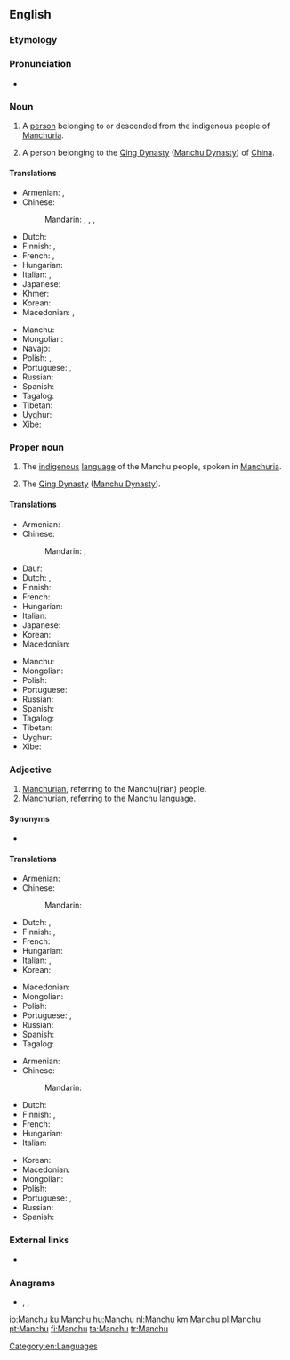 ==English==
{{wikipedia}}

===Etymology===
{{rfe|lang=en}}

===Pronunciation===
* {{IPA|/ˌmænˈtʃuː/|lang=en}}

===Noun===
{{en-noun}}

# A [[person]] belonging to or descended from the indigenous people of [[Manchuria]].
# {{lb|en|obsolete}} A person belonging to the [[Qing Dynasty]] ([[Manchu Dynasty]]) of [[China]].

====Translations====
{{trans-top|person of Manchuria}}
* Armenian: {{t|hy|մանջուր}}, {{t|hy|մանջուրացի}}
* Chinese:
*: Mandarin: {{t|cmn|滿人|sc=Hani}}, {{t+|cmn|满人|tr=Mǎnrén|sc=Hani}}, {{t|cmn|滿洲人|sc=Hani}}, {{t|cmn|满洲人|tr=Mǎnzhōurén|sc=Hani}}
* Dutch: {{t+|nl|Mantsjoe}}
* Finnish: {{t+|fi|mantšu}}, {{t|fi|mantšurialainen}}
* French: {{t+|fr|Mandchou|m}}, {{t+|fr|Mandchoue|f}}
* Hungarian: {{t+|hu|mandzsu}}
* Italian: {{t+|it|manciù}}, {{t+|it|mancese}}
* Japanese: {{t|ja|満洲人|tr=まんしゅうじん, Manshū-jin}}
* Khmer: {{t|km|ម៉ាន់ជូ|sc=Khmr|tr=mancuu}}
* Korean: {{t+|ko|만주인|tr=Manju-in|sc=Hang}}
* Macedonian: {{t|mk|Манџурец|m|tr=Mándžurec|sc=Cyrl}}, {{t|mk|Манџурка|f|tr=Mándžurka|sc=Cyrl}}
{{trans-mid}}
* Manchu: {{t|mnc|ᠮᠠᠨᠵᡠ|tr=manju}}
* Mongolian: {{t|mn|манж хүн|sc=Cyrl}}
* Navajo: {{t|nv|Manchoo dineʼé}}
* Polish: {{t|pl|Mandżur|m}}, {{t|pl|Mandżurka|f}}
* Portuguese: {{t+|pt|manchu|m|f}}, {{t|pt|manchuriano|m}}
* Russian: {{t+|ru|маньчжу́р|m}}
* Spanish: {{t+|es|manchú|m}}
* Tagalog: {{t|tl|Mantsu}}
* Tibetan: {{t-needed|bo}}
* Uyghur: {{t-needed|ug}}
* Xibe: {{t-needed|sjo}}
{{trans-bottom}}

===Proper noun===
{{en-proper noun}}

# The [[indigenous]] [[language]] of the Manchu people, spoken in [[Manchuria]].
# {{lb|en|obsolete}} The [[Qing Dynasty]] ([[Manchu Dynasty]]).

====Translations====
{{trans-top|language}}
* Armenian: {{t+|hy|մանջուրերեն}}
* Chinese:
*: Mandarin: {{t|cmn|滿語|sc=Hani}}, {{t+|cmn|满语|tr=Mǎnyǔ|sc=Hani}}
* Daur: {{t|dta|манж хэль|tr=manž helʹ}}
* Dutch: {{t+|nl|Mantsjoe}}, {{t|nl|Mantsjoerijs}}
* Finnish: {{t+|fi|mantšu}}
* French: {{t+|fr|mandchou|m}}
* Hungarian: {{t+|hu|mandzsu}}
* Italian: {{t+|it|mancese|m}}
* Japanese: {{t+|ja|満洲語|tr=まんしゅうご, Manshū-go}}
* Korean: {{t+|ko|만주어|tr=manjueo|sc=Kore}}
* Macedonian: {{t|mk|манџурски|m|tr=mándžurski|sc=Cyrl}}
{{trans-mid}}
* Manchu: {{t|mnc|ᠮᠠᠨᠵᡠ ᡤᡳᠰᡠᠨ|tr=manju gisun|sc=Mong}}
* Mongolian: {{t-needed|mn}}
* Polish: {{t+|pl|mandżurski|m}}
* Portuguese: {{t+|pt|manchu|m}}
* Russian: {{t+|ru|маньчжу́рский}}
* Spanish: {{t+|es|manchú|m}}
* Tagalog: {{t|tl|Mantsu}}
* Tibetan: {{t-needed|bo}}
* Uyghur: {{t-needed|ug}}
* Xibe: {{t-needed|sjo}}
{{trans-bottom}}

===Adjective===
{{en-adj|-}}

# [[Manchurian]], referring to the Manchu(rian) people.
# [[Manchurian]], referring to the Manchu language.

====Synonyms====
* {{l|en|Manchurian}}

====Translations====
{{trans-top|Manchurian, referring to the Manchu(rian) people}}
* Armenian: {{t+|hy|մանջուրական}}
* Chinese:
*: Mandarin: {{t-needed|cmn}}
* Dutch: {{t-check|nl|Mantjoe-}}, {{t-check|nl|Mantsjoerijns}}
* Finnish: {{t+|fi|mantšu}}, {{t|fi|mantšurialainen}}
* French: {{t+|fr|mandchou}}
* Hungarian: {{t+|hu|mandzsu}}
* Italian: {{t+|it|mancese}}, {{t|it|manciuriano}}
* Korean: {{t-needed|ko}}
{{trans-mid}}
* Macedonian: {{t|mk|манџурски|m|tr=mándžurski|sc=Cyrl}}
* Mongolian: {{t-needed|mn}}
* Polish: {{t+|pl|mandżurski|m}}
* Portuguese: {{t+|pt|manchu|m|f}}, {{t|pt|manchuriano|m}}
* Russian: {{t+|ru|маньчжу́рский}}
* Spanish: {{t+|es|manchú}}
* Tagalog: {{t|tl|Mantsu}}
{{trans-bottom}}

{{trans-top|Manchurian, referring to the Manchu language}}
* Armenian: {{t+|hy|մանջուրերեն}}
* Chinese:
*: Mandarin: {{t-needed|cmn}}
* Dutch: {{t-check|nl|Mantjoe-}}
* Finnish: {{t+|fi|mantšu}}, {{t|fi|mantšurialainen}}
* French: {{t+|fr|mandchou}}
* Hungarian: {{t+|hu|mandzsu}}
* Italian: {{t+|it|mancese}}
{{trans-mid}}
* Korean: {{t-needed|ko}}
* Macedonian: {{t|mk|манџурски|m|tr=mándžurski|sc=Cyrl}}
* Mongolian: {{t-needed|mn}}
* Polish: {{t+|pl|mandżurski|m}}
* Portuguese: {{t+|pt|manchu|m|f}}, {{t|pt|manchuriano|m}}
* Russian: {{t+|ru|маньчжу́рский}}
* Spanish: {{t+|es|manchú}}
{{trans-bottom}}

===External links===
* {{ethnologue|code=mnc}}

===Anagrams===
* {{l|en|chuman}}, {{l|en|chunam}}, {{l|en|maunch}}

[[Category:en:Languages]]

[[io:Manchu]]
[[ku:Manchu]]
[[hu:Manchu]]
[[nl:Manchu]]
[[km:Manchu]]
[[pl:Manchu]]
[[pt:Manchu]]
[[fi:Manchu]]
[[ta:Manchu]]
[[tr:Manchu]]